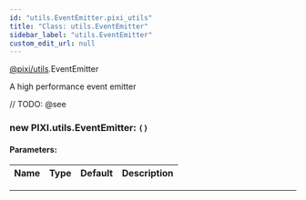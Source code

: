 ```yaml
---
id: "utils.EventEmitter.pixi_utils"
title: "Class: utils.EventEmitter"
sidebar_label: "utils.EventEmitter"
custom_edit_url: null
---
```


[@pixi/utils](../modules/pixi_utils).EventEmitter


A high performance event emitter



// TODO: @see

        

<article>

### new PIXI.utils.EventEmitter: <span><code>() </code></span>

#### Parameters:
| Name | Type | Default | Description |
| ---- | ---- | ------- | ----------- |

</article>

---------------------------------------








    